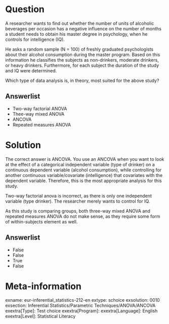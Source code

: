 Question
========
A researcher wants to find out whether the number of units of alcoholic beverages per occasion has a negative influence on the number of months a student needs to obtain his master degree in psychology, when he controls for intelligence (IQ).

He asks a random sample (N = 100) of freshly graduated psychologists about their alcohol consumption during the master program. Based on this information he classifies the subjects as non-drinkers, moderate drinkers, or heavy drinkers. Furthermore, for each subject the duration of the study and IQ were determined.

Which type of data analysis is, in theory, most suited for the above study?

Answerlist
----------
* Two-way factorial ANOVA
* Thee-way mixed ANOVA
* ANCOVA
* Repeated measures ANOVA


Solution
========
The correct answer is ANCOVA. You use an ANCOVA when you want to look at the effect of a categorical independent variable (type of drinker) on a continuous dependent variable (alcohol consumption), while controlling for another continuous variable/covariate (intelligence) that covariates with the dependent variable. Therefore, this is the most appropriate analysis for this study.

Two-way factorial anova is incorrect, as there is only one independent variable (type drinker). The researcher merely wants to control for IQ.

As this study is comparing groups, both three-way mixed ANOVA and repeated measures ANOVA do not make sense, as they require some form of within-subjects element as well.

Answerlist
----------
* False
* False
* True
* False


Meta-information
================
exname: eur-inferential_statistics-212-en
extype: schoice
exsolution: 0010
exsection: Inferential Statistics/Parametric Techniques/ANOVA/ANCOVA
exextra[Type]: Test choice
exextra[Program]: 
exextra[Language]: English
exextra[Level]: Statistical Literacy
